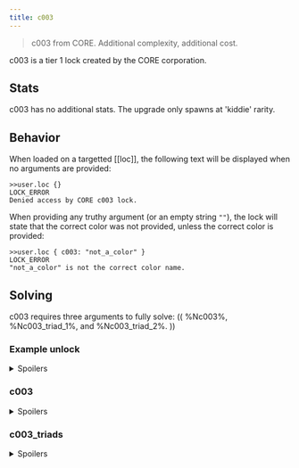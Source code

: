 ```yaml
---
title: c003
---
```


> c003 from CORE. Additional complexity, additional cost.

c003 is a tier 1 lock created by the CORE corporation.

## Stats

c003 has no additional stats. The upgrade only spawns at 'kiddie' rarity.

## Behavior

When loaded on a targetted [[loc]], the following text will be displayed when no arguments are provided:

```
>>user.loc {}
LOCK_ERROR
Denied access by CORE c003 lock.
```

When providing any truthy argument (or an empty string `""`), the lock will state that the correct color was not provided, unless the correct color is provided:

```
>>user.loc { c003: "not_a_color" }
LOCK_ERROR
"not_a_color" is not the correct color name.
```

## Solving

c003 requires three arguments to fully solve: (( %Nc003%, %Nc003_triad_1%, and %Nc003_triad_2%. ))

### Example unlock

<details>
<summary>Spoilers</summary>

```
>>user.loc { c003: "red", c003_triad_1: "cyan", c003_triad_2: "lime" }
WARNING: BINMAT security shell inactive. Intelligent defense system offline.
LOCK_UNLOCKED
System <user> breached.
Connection terminated.
```

</details>

### c003

<details>
<summary>Spoilers</summary>

The (( %Nc003% )) argument expects one of eight colors. (( %Nc003% )) is a string.

Possible colors are: green, yellow, orange, purple, cyan, lime, red, blue

</details>

### c003_triads

<details>
<summary>Spoilers</summary>

The (( %Nc003_triad_1% )) and (( %Nc003_triad_2% )) arguments are the [color triads](https://en.wikipedia.org/wiki/Color_scheme#Triadic) of the color specified in the (( %Nc003% )) argument. (( %Nc003_triad_1% )) and (( %Nc003_triad_2% )) are strings, and come from the same list of colors as (( %Nc003%. ))

| c003   | c003_triad_1 | c003_triad_2 |
| :----- | :----------: | -----------: |
| green  |    orange    |       purple |
| yellow |    purple    |         cyan |
| orange |     blue     |        green |
| purple |    green     |       yellow |
| cyan   |    yellow    |          red |
| lime   |     red      |         blue |
| red    |     cyan     |         lime |
| blue   |     lime     |          red |

</details>
